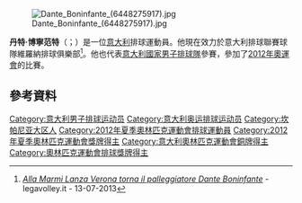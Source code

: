 [[File:Dante_Boninfante_(6448275917).jpg|thumb]]

'''丹特·博寧范特'''（{{lang-it|Dante Boninfante}}；{{bd|1977年|3月7日}}）是一位[[意大利|意大利]]排球運動員。他現在效力於意大利排球聯賽球隊維羅納排球俱樂部<ref>[http://www.legavolley.it/NewsLeggi.asp?id=46038 ''Alla Marmi Lanza Verona torna il palleggiatore Dante Boninfante  ''] {{Wayback|url=http://www.legavolley.it/NewsLeggi.asp?id=46038 |date=20160304042113 }} - legavolley.it - 13-07-2013</ref>。他也代表[[意大利國家男子排球隊|意大利國家男子排球隊]]參賽，參加了[[2012年奧運會|2012年奧運會]]的比賽。

==參考資料==
{{Reflist}}
{{DEFAULTSORT:Boninfante, Dante}}
[[Category:意大利男子排球运动员|Category:意大利男子排球运动员]]
[[Category:意大利奥运排球运动员|Category:意大利奥运排球运动员]]
[[Category:坎帕尼亚大区人|Category:坎帕尼亚大区人]]
[[Category:2012年夏季奧林匹克運動會排球運動員|Category:2012年夏季奧林匹克運動會排球運動員]]
[[Category:2012年夏季奧林匹克運動會獎牌得主|Category:2012年夏季奧林匹克運動會獎牌得主]]
[[Category:意大利奧林匹克運動會銅牌得主|Category:意大利奧林匹克運動會銅牌得主]]
[[Category:奧林匹克運動會排球獎牌得主|Category:奧林匹克運動會排球獎牌得主]]